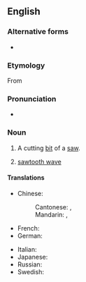 {{also|saw tooth}}

==English==

===Alternative forms===
* {{l|en|saw tooth}}

===Etymology===
From {{compound|saw|tooth|lang=en}}

===Pronunciation===
* {{IPA|/ˈsɔːtuːθ/|lang=en}}

===Noun===
{{en-noun|sawteeth|sawtooths}}

# {{lb|en|plural "sawteeth"}} A cutting [[bit]] of a [[saw]].
# {{lb|en|plural "sawtooths"}} [[sawtooth wave]]

====Translations====
{{trans-top|cutting bit of a saw}}
* Chinese:
*: Cantonese: {{t|yue|鋸齒}}, {{t|yue|锯齿|tr=goe3 ci2}}
*: Mandarin: {{t|cmn|[[鋸]][[齒]]|sc=Hani}}, {{t|cmn|[[锯]][[齿]]|tr=jùchǐ|sc=Hani}}
* French: {{t|fr|[[dent]] [[de]] [[scie]]|m}}
* German: {{t+|de|Sägezahn|m}}
{{trans-mid}}
* Italian: {{t-needed|it}}
* Japanese: {{t|ja|[[鋸|のこぎり]][[歯]]|tr=のこぎりは, nokogiri ha|sc=Jpan}}
* Russian: {{t|ru|[[зуб]] [[пила|пилы́]]|m}}
* Swedish: {{t|sv|sågtand|c}}
{{trans-bottom}}

{{trans-see|sawtooth wave}}